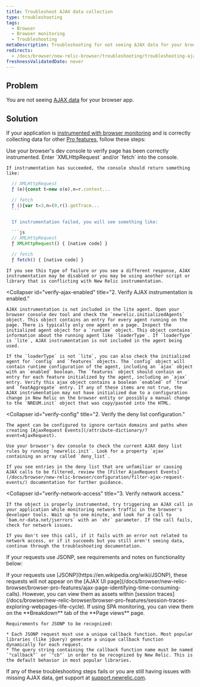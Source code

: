 ```yaml
---
title: Troubleshoot AJAX data collection
type: troubleshooting
tags:
  - Browser
  - Browser monitoring
  - Troubleshooting
metaDescription: Troubleshooting for not seeing AJAX data for your browser app.
redirects:
  - /docs/browser/new-relic-browser/troubleshooting/troubleshooting-ajax-data-collection
freshnessValidatedDate: never
---
```


## Problem

You are not seeing [AJAX data](/docs/browser/new-relic-browser/browser-pro-features/ajax-page-identifying-time-consuming-calls) for your browser app.

## Solution

If your application is [instrumented with browser monitoring](/docs/browser/new-relic-browser/installation-configuration/troubleshooting-browser-monitoring-installation) and is correctly collecting data for other [Pro features](/docs/browser/new-relic-browser/browser-pro-features), follow these steps:

<CollapserGroup>
  <Collapser
    id="verify-instrumentation"
    title="1. Verify the page is instrumented."
  >
    Use your browser's dev console to verify page has been correctly instrumented. Enter `XMLHttpRequest` and/or `fetch` into the console.

    If instrumentation has succeeded, the console should return something like:

  ```js
    // XMLHttpRequest
    ƒ (e){const t=new o(e),n=r.context...

    // fetch
    ƒ (){var t=3,n=(0,r().getTrace...
    ```

    If instrumentation failed, you will see something like:

    ```js
    // XMLHttpRequest
    ƒ XMLHttpRequest() { [native code] }

    // fetch 
    ƒ fetch() { [native code] }
  ```

    If you see this type of failure or you see a different response, AJAX instrumentation may be disabled or you may be using another script or library that is conflicting with New Relic instrumentation.
  </Collapser>

  <Collapser
    id="verify-ajax-enabled"
    title="2. Verify AJAX instrumentation is enabled."
  >
    AJAX instrumentation is not included in the lite agent. Open your browser console dev tool and check the `newrelic.initializedAgents` object. This object contains an entry for every agent running on the page. There is typically only one agent on a page. Inspect the initialized agent object for a `runtime` object. This object contains information about the running agent like `loaderType`. If `loaderType` is `lite`, AJAX instrumentation is not included in the agent being used.

    If the `loaderType` is not `lite`, you can also check the initialized agent for `config` and `features` objects. The `config` object will contain runtime configuration of the agent, including an `ajax` object with an `enabled` boolean. The `features` object should contain an entry for each feature initialized by the agent, including an `ajax` entry. Verify this ajax object contains a boolean `enabled` of `true` and `featAggregate` entry. If any of these items are not true, the AJAX instrumentation may not have initialized due to a configuration change in New Relic on the browser entity or possibly a manual change to the `NREUM.init` object that was copy/pasted into the HTML.
  </Collapser>

  <Collapser
    id="verify-config"
    title="2. Verify the deny list configuration."
  >
    The agent can be configured to ignore certain domains and paths when creating [AjaxRequest Events](/attribute-dictionary/?event=AjaxRequest).

    Use your browser's dev console to check the current AJAX deny list rules by running `newrelic.init`. Look for a property `ajax` containing an array called `deny_list`.

    If you see entries in the deny list that are unfamiliar or causing AJAX calls to be filtered, review the [Filter AjaxRequest Events](/docs/browser/new-relic-browser/configuration/filter-ajax-request-events/) documentation for further guidance.
  </Collapser>

  <Collapser
    id="verify-network-access"
    title="3. Verify network access."
  >
    If the object is properly instrumented, try triggering an AJAX call in your application while monitoring network traffic in the browser's developer tools. Wait up to one minute, and look for a call to `bam.nr-data.net/jserrors` with an `xhr` parameter. If the call fails, check for network issues.

    If you don't see this call, if it fails with an error not related to network access, or if it succeeds but you still aren't seeing data, continue through the troubleshooting documentation.
  </Collapser>
</CollapserGroup>

If your requests use JSONP, see requirements and notes on functionality below:

<CollapserGroup>
  <Collapser
    id="jsonp"
    title="JSONP requirements"
  >
    If your requests use [JSONP](https://en.wikipedia.org/wiki/JSONP), these requests will not appear on the [AJAX UI page](/docs/browser/new-relic-browser/browser-pro-features/ajax-page-identifying-time-consuming-calls). However, you can view them as assets within [session traces](/docs/browser/new-relic-browser/browser-pro-features/session-traces-exploring-webpages-life-cycle). If using SPA monitoring, you can view them on the **Breakdown** tab of the **Page views** page.

    Requirements for JSONP to be recognized:

    * Each JSONP request must use a unique callback function. Most popular libraries (like jQuery) generate a unique callback function dynamically for each request.
    * The query string containing the callback function name must be named `"callback"` or `"cb"` in order to be recognized by New Relic. This is the default behavior in most popular libraries.
  </Collapser>
</CollapserGroup>

If any of these troubleshooting steps fails or you are still having issues with missing AJAX data, get support at [support.newrelic.com](https://support.newrelic.com).
